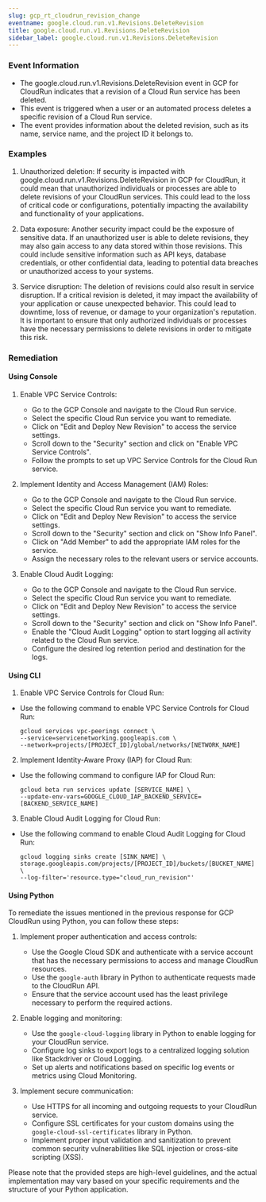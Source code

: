 ```yaml
--- 
slug: gcp_rt_cloudrun_revision_change
eventname: google.cloud.run.v1.Revisions.DeleteRevision
title: google.cloud.run.v1.Revisions.DeleteRevision
sidebar_label: google.cloud.run.v1.Revisions.DeleteRevision
---
```

                       
### Event Information

- The google.cloud.run.v1.Revisions.DeleteRevision event in GCP for CloudRun indicates that a revision of a Cloud Run service has been deleted.
- This event is triggered when a user or an automated process deletes a specific revision of a Cloud Run service.
- The event provides information about the deleted revision, such as its name, service name, and the project ID it belongs to.


### Examples

1. Unauthorized deletion: If security is impacted with google.cloud.run.v1.Revisions.DeleteRevision in GCP for CloudRun, it could mean that unauthorized individuals or processes are able to delete revisions of your CloudRun services. This could lead to the loss of critical code or configurations, potentially impacting the availability and functionality of your applications.

2. Data exposure: Another security impact could be the exposure of sensitive data. If an unauthorized user is able to delete revisions, they may also gain access to any data stored within those revisions. This could include sensitive information such as API keys, database credentials, or other confidential data, leading to potential data breaches or unauthorized access to your systems.

3. Service disruption: The deletion of revisions could also result in service disruption. If a critical revision is deleted, it may impact the availability of your application or cause unexpected behavior. This could lead to downtime, loss of revenue, or damage to your organization's reputation. It is important to ensure that only authorized individuals or processes have the necessary permissions to delete revisions in order to mitigate this risk.

### Remediation

#### Using Console

1. Enable VPC Service Controls:
   - Go to the GCP Console and navigate to the Cloud Run service.
   - Select the specific Cloud Run service you want to remediate.
   - Click on "Edit and Deploy New Revision" to access the service settings.
   - Scroll down to the "Security" section and click on "Enable VPC Service Controls".
   - Follow the prompts to set up VPC Service Controls for the Cloud Run service.

2. Implement Identity and Access Management (IAM) Roles:
   - Go to the GCP Console and navigate to the Cloud Run service.
   - Select the specific Cloud Run service you want to remediate.
   - Click on "Edit and Deploy New Revision" to access the service settings.
   - Scroll down to the "Security" section and click on "Show Info Panel".
   - Click on "Add Member" to add the appropriate IAM roles for the service.
   - Assign the necessary roles to the relevant users or service accounts.

3. Enable Cloud Audit Logging:
   - Go to the GCP Console and navigate to the Cloud Run service.
   - Select the specific Cloud Run service you want to remediate.
   - Click on "Edit and Deploy New Revision" to access the service settings.
   - Scroll down to the "Security" section and click on "Show Info Panel".
   - Enable the "Cloud Audit Logging" option to start logging all activity related to the Cloud Run service.
   - Configure the desired log retention period and destination for the logs.

#### Using CLI

1. Enable VPC Service Controls for Cloud Run:
- Use the following command to enable VPC Service Controls for Cloud Run:
  ```
  gcloud services vpc-peerings connect \
  --service=servicenetworking.googleapis.com \
  --network=projects/[PROJECT_ID]/global/networks/[NETWORK_NAME]
  ```

2. Implement Identity-Aware Proxy (IAP) for Cloud Run:
- Use the following command to configure IAP for Cloud Run:
  ```
  gcloud beta run services update [SERVICE_NAME] \
  --update-env-vars=GOOGLE_CLOUD_IAP_BACKEND_SERVICE=[BACKEND_SERVICE_NAME]
  ```

3. Enable Cloud Audit Logging for Cloud Run:
- Use the following command to enable Cloud Audit Logging for Cloud Run:
  ```
  gcloud logging sinks create [SINK_NAME] \
  storage.googleapis.com/projects/[PROJECT_ID]/buckets/[BUCKET_NAME] \
  --log-filter='resource.type="cloud_run_revision"'
  ```

#### Using Python

To remediate the issues mentioned in the previous response for GCP CloudRun using Python, you can follow these steps:

1. Implement proper authentication and access controls:
   - Use the Google Cloud SDK and authenticate with a service account that has the necessary permissions to access and manage CloudRun resources.
   - Use the `google-auth` library in Python to authenticate requests made to the CloudRun API.
   - Ensure that the service account used has the least privilege necessary to perform the required actions.

2. Enable logging and monitoring:
   - Use the `google-cloud-logging` library in Python to enable logging for your CloudRun service.
   - Configure log sinks to export logs to a centralized logging solution like Stackdriver or Cloud Logging.
   - Set up alerts and notifications based on specific log events or metrics using Cloud Monitoring.

3. Implement secure communication:
   - Use HTTPS for all incoming and outgoing requests to your CloudRun service.
   - Configure SSL certificates for your custom domains using the `google-cloud-ssl-certificates` library in Python.
   - Implement proper input validation and sanitization to prevent common security vulnerabilities like SQL injection or cross-site scripting (XSS).

Please note that the provided steps are high-level guidelines, and the actual implementation may vary based on your specific requirements and the structure of your Python application.


 